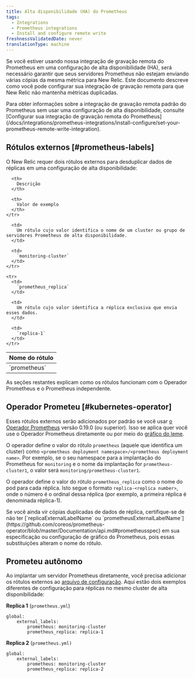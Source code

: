 ```yaml
---
title: Alta disponibilidade (HA) do Prometheus
tags:
  - Integrations
  - Prometheus integrations
  - Install and configure remote write
freshnessValidatedDate: never
translationType: machine
---
```


Se você estiver usando nossa integração de gravação remota do Prometheus em uma configuração de alta disponibilidade (HA), será necessário garantir que seus servidores Prometheus não estejam enviando várias cópias da mesma métrica para New Relic. Este documento descreve como você pode configurar sua integração de gravação remota para que New Relic não mantenha métricas duplicadas.

<Callout variant="tip">
  Para obter informações sobre a integração de gravação remota padrão do Prometheus sem usar uma configuração de alta disponibilidade, consulte [Configurar sua integração de gravação remota do Prometheus](/docs/integrations/prometheus-integrations/install-configure/set-your-prometheus-remote-write-integration).
</Callout>

## Rótulos externos [#prometheus-labels]

O New Relic requer dois rótulos externos para desduplicar dados de réplicas em uma configuração de alta disponibilidade:

<table>
  <thead>
    <tr>
      <th>
        Nome do rótulo
      </th>

      <th>
        Descrição
      </th>

      <th>
        Valor de exemplo
      </th>
    </tr>
  </thead>

  <tbody>
    <tr>
      <td>
        `prometheus`
      </td>

      <td>
        Um rótulo cujo valor identifica o nome de um cluster ou grupo de servidores Prometheus de alta disponibilidade.
      </td>

      <td>
        `monitoring-cluster`
      </td>
    </tr>

    <tr>
      <td>
        `prometheus_replica`
      </td>

      <td>
        Um rótulo cujo valor identifica a réplica exclusiva que envia esses dados.
      </td>

      <td>
        `replica-1`
      </td>
    </tr>
  </tbody>
</table>

As seções restantes explicam como os rótulos funcionam com o Operador Prometheus e o Prometheus independente.

## Operador Prometeu [#kubernetes-operator]

Esses rótulos externos serão adicionados por padrão se você usar [o Operador Prometheus](https://github.com/coreos/prometheus-operator) versão 0.19.0 (ou superior). Isso se aplica quer você use o Operador Prometheus diretamente ou por meio do [gráfico do leme](https://hub.helm.sh/charts/stable/prometheus-operator).

O operador define o valor do rótulo `prometheus` (aquele que identifica um cluster) como `<prometheus deployment namespace>/<prometheus deployment name>`. Por exemplo, se o seu namespace para a implantação do Prometheus for `monitoring` e o nome da implantação for `prometheus-cluster1`, o valor será `monitoring/prometheus-cluster1`.

O operador define o valor do rótulo `prometheus_replica` como o nome do pod para cada réplica. Isto segue o formato `replica-<replica number>`, onde o número é o ordinal dessa réplica (por exemplo, a primeira réplica é denominada réplica-1).

<Callout variant="tip">
  Se você ainda vir cópias duplicadas de dados de réplica, certifique-se de não ter [`replicaExternalLabelName` ou `prometheusExternalLabelName`](https://github.com/coreos/prometheus-operator/blob/master/Documentation/api.md#prometheusspec) em sua especificação ou configuração de gráfico do Prometheus, pois essas substituições alteram o nome do rótulo.
</Callout>

## Prometeu autônomo

Ao implantar um servidor Prometheus diretamente, você precisa adicionar os rótulos externos ao [arquivo de configuração](https://prometheus.io/docs/prometheus/latest/configuration/configuration/). Aqui estão dois exemplos diferentes de configuração para réplicas no mesmo cluster de alta disponibilidade:

<DNT>**Replica 1**</DNT> (`prometheus.yml`)

```
global:
	external_labels:
		prometheus: monitoring-cluster
		prometheus_replica: replica-1
```

<DNT>**Replica 2**</DNT> (`prometheus.yml)`

```
global:
	external_labels:
		prometheus: monitoring-cluster
		prometheus_replica: replica-2
```